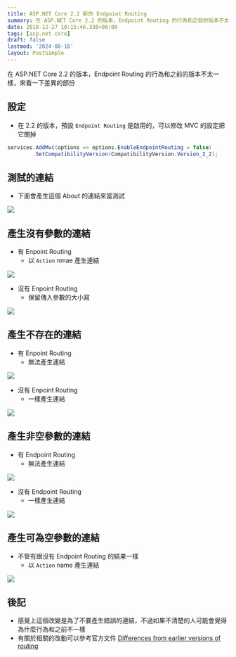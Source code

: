 ```yaml
---
title: ASP.NET Core 2.2 新的 Endpoint Routing
summary: 在 ASP.NET Core 2.2 的版本，Endpoint Routing 的行為和之前的版本不太一樣，來看一下差異的部份
date: 2018-12-27 10:15:46.338+08:00
tags: [asp.net core]
draft: false
lastmod: '2024-08-16'
layout: PostSimple
---
```


在 ASP.NET Core 2.2 的版本，Endpoint Routing 的行為和之前的版本不太一樣，來看一下差異的部份

## 設定

- 在 2.2 的版本，預設 `Endpoint Routing` 是啟用的，可以修改 MVC 的設定把它關掉

```csharp
services.AddMvc(options => options.EnableEndpointRouting = false)
        .SetCompatibilityVersion(CompatibilityVersion.Version_2_2);
```

## 測試的連結

- 下面會產生這個 About 的連結來當測試

![](/static/images/404.webp)

## 產生沒有參數的連結

- 有 Enpoint Routing
  - 以 `Action` nmae 產生連結

![](/static/images/404.webp)

- 沒有 Enpoint Routing
  - 保留傳入參數的大小寫

![](/static/images/404.webp)

## 產生不存在的連結

- 有 Enpoint Routing
  - 無法產生連結

![](/static/images/404.webp)

- 沒有 Enpoint Routing
  - 一樣產生連結

![](/static/images/404.webp)

## 產生非空參數的連結

- 有 Endpoint Routing
  - 無法產生連結

![](/static/images/404.webp)

- 沒有 Endpoint Routing
  - 一樣產生連結

![](/static/images/404.webp)

## 產生可為空參數的連結

- 不管有跟沒有 Endpoint Routing 的結果一樣
  - 以 `Action` name 產生連結

![](/static/images/404.webp)

## 後記

- 感覺上這個改變是為了不要產生錯誤的連結，不過如果不清楚的人可能會覺得為什麼行為和之前不一樣
- 有關於相關的改動可以參考官方文件 [Differences from earlier versions of routing](https://docs.microsoft.com/en-us/aspnet/core/fundamentals/routing?view=aspnetcore-2.2#differences-from-earlier-versions-of-routing)
